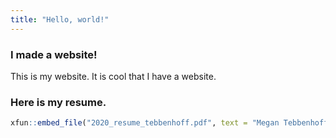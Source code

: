 ```yaml
---
title: "Hello, world!"
---
```


### I made a website!

This is my website. It is cool that I have a website.




### Here is my resume.

```r
xfun::embed_file("2020_resume_tebbenhoff.pdf", text = "Megan Tebbenhoff Resume")
```

